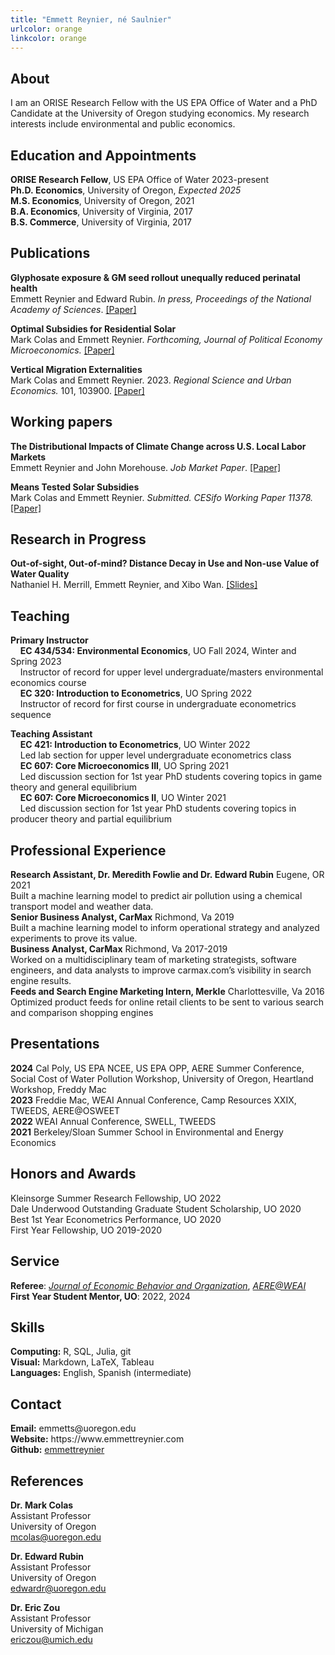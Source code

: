 ```yaml
---
title: "Emmett Reynier, né Saulnier"
urlcolor: orange
linkcolor: orange
---
```


## About  
I am an ORISE Research Fellow with the US EPA Office of Water and a PhD Candidate at the University of Oregon studying economics. My research interests include environmental and public economics.


## Education and Appointments 

**ORISE Research Fellow**, US EPA Office of Water 2023-present    
**Ph.D. Economics**, University of Oregon, *Expected 2025*  
**M.S. Economics**, University of Oregon, 2021  
**B.A. Economics**, University of Virginia, 2017  
**B.S. Commerce**, University of Virginia, 2017  


## Publications 

**Glyphosate exposure & GM seed rollout unequally reduced perinatal health**  
Emmett Reynier and Edward Rubin. *In press, Proceedings of the National Academy of Sciences*. [[Paper]](https://dx.doi.org/10.2139/ssrn.4867914)  

**Optimal Subsidies for Residential Solar**  
Mark Colas and Emmett Reynier. *Forthcoming, Journal of Political Economy Microeconomics.*  [[Paper]](https://www.emmettreynier.com/papers/colas-reynier-optimal-solar.pdf)

**Vertical Migration Externalities**   
Mark Colas and Emmett Reynier. 2023. *Regional Science and Urban Economics.* 101, 103900. [[Paper]](https://www.emmettreynier.com/papers/colas-saulnier-vme.pdf)


## Working papers 

**The Distributional Impacts of Climate Change across U.S. Local Labor Markets**  
Emmett Reynier and John Morehouse. *Job Market Paper*. [[Paper]](https://www.emmettreynier.com/papers/reynier-morehouse-climate-migration.pdf)

**Means Tested Solar Subsidies**  
Mark Colas and Emmett Reynier. *Submitted. CESifo Working Paper 11378.* [[Paper]](https://www.emmettreynier.com/papers/colas-reynier-income-solar.pdf) 

## Research in Progress  

**Out-of-sight, Out-of-mind? Distance Decay in Use and Non-use Value of Water Quality**  
Nathaniel H. Merrill, Emmett Reynier, and Xibo Wan. [[Slides]](https://www.emmettreynier.com/scwp-2024/reynier-scwp-2024.html)  


## Teaching  

**Primary Instructor**  
&nbsp;&nbsp;&nbsp;&nbsp;**EC 434/534: Environmental Economics**, UO Fall 2024, Winter and Spring 2023  
&nbsp;&nbsp;&nbsp;&nbsp;Instructor of record for upper level undergraduate/masters environmental economics course  
&nbsp;&nbsp;&nbsp;&nbsp;**EC 320: Introduction to Econometrics**, UO Spring 2022  
&nbsp;&nbsp;&nbsp;&nbsp;Instructor of record for first course in undergraduate econometrics sequence  

**Teaching Assistant**  
&nbsp;&nbsp;&nbsp;&nbsp;**EC 421: Introduction to Econometrics**, UO Winter 2022  
&nbsp;&nbsp;&nbsp;&nbsp;Led lab section for upper level undergraduate econometrics class  
&nbsp;&nbsp;&nbsp;&nbsp;**EC 607: Core Microeconomics III**, UO Spring 2021  
&nbsp;&nbsp;&nbsp;&nbsp;Led discussion section for 1st year PhD students covering topics in game theory and general equilibrium  
&nbsp;&nbsp;&nbsp;&nbsp;**EC 607: Core Microeconomics II**, UO Winter 2021  
&nbsp;&nbsp;&nbsp;&nbsp;Led discussion section for 1st year PhD students covering topics in producer theory and partial equilibrium  


## Professional Experience  

**Research Assistant, Dr. Meredith Fowlie and Dr. Edward Rubin** Eugene, OR 2021  
Built a machine learning model to predict air pollution using a chemical transport model and weather data.  
**Senior Business Analyst, CarMax** Richmond, Va 2019  
Built a machine learning model to inform operational strategy and analyzed experiments to prove its value.   
**Business Analyst, CarMax** Richmond, Va 2017-2019  
Worked on a multidisciplinary team of marketing strategists, software engineers, and data analysts to improve carmax.com's visibility in search engine results.  
**Feeds and Search Engine Marketing Intern, Merkle** Charlottesville, Va 2016   
Optimized product feeds for online retail clients to be sent to various search and comparison shopping engines


## Presentations  

**2024** Cal Poly, US EPA NCEE, US EPA OPP, AERE Summer Conference, Social Cost of Water Pollution Workshop, University of Oregon, Heartland Workshop, Freddy Mac        
**2023** Freddie Mac, WEAI Annual Conference, Camp Resources XXIX, TWEEDS, AERE\@OSWEET  
**2022** WEAI Annual Conference, SWELL, TWEEDS  
**2021** Berkeley/Sloan Summer School in Environmental and Energy Economics  
  

## Honors and Awards  

Kleinsorge Summer Research Fellowship, UO 2022  
Dale Underwood Outstanding Graduate Student Scholarship, UO 2020  
Best 1st Year Econometrics Performance, UO 2020  
First Year Fellowship, UO 2019-2020


## Service  

**Referee**: *[Journal of Economic Behavior and Organization](https://www.sciencedirect.com/journal/journal-of-economic-behavior-and-organization)*, *[AERE@WEAI](https://www.aere.org/organized-sessions)*  
**First Year Student Mentor, UO**: 2022, 2024  

## Skills 
**Computing:** R, SQL, Julia, git  
**Visual:** Markdown, LaTeX, Tableau  
**Languages:** English, Spanish (intermediate)  
  

## Contact  
**Email:** emmetts@uoregon.edu  
**Website:** https://www.emmettreynier.com  
**Github:** [emmettreynier](https://github.com/emmettreynier)


## References 

**Dr. Mark Colas**   
Assistant Professor  
University of Oregon  
[mcolas@uoregon.edu](mailto:mcolas@uoregon.edu)  

**Dr. Edward Rubin**   
Assistant Professor  
University of Oregon    
[edwardr@uoregon.edu](mailto:edwardr@uoregon.edu)  

**Dr. Eric Zou**  
Assistant Professor  
University of Michigan  
[ericzou@umich.edu](mailto:ericzou@umich.edu) 
